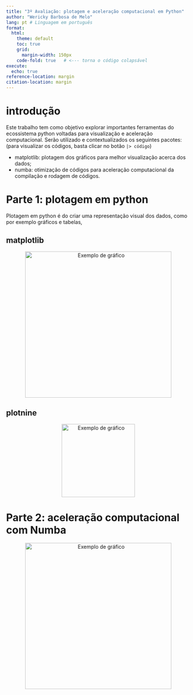 ```yaml
---
title: "3º Avaliação: plotagem e aceleração computacional em Python"
author: "Wericky Barbosa de Melo"
lang: pt # Linguagem em português
format:
  html:
    theme: default
    toc: true
    grid:
      margin-width: 150px
    code-fold: true   # <--- torna o código colapsável
execute:
  echo: true
reference-location: margin
citation-location: margin
---
```


# introdução

Este trabalho tem como objetivo explorar importantes ferramentas do ecossistema python voltadas para visualização e aceleração computacional. Serão utilizado e contextualizados os seguintes pacotes: (para visualizar os códigos, basta clicar no botão `|> código`)

-   matplotlib: plotagem dos gráficos para melhor visualização acerca dos dados;
-   numba: otimização de códigos para aceleração computacional da compilação e rodagem de códigos.

# Parte 1: plotagem em python
Plotagem em python é do criar uma representação visual dos dados, como por exemplo gráficos e tabelas,

## matplotlib
<div style="text-align: center;">
  <img src="imagens\matplot_title_logo.png" alt="Exemplo de gráfico" width="400"/>
</div>

## plotnine
<div style="text-align: center;">
  <img src="imagens\plotnine_logo.png" alt="Exemplo de gráfico" width="200"/>
</div>

# Parte 2: aceleração computacional com Numba

<div style="text-align: center;">
  <img src="imagens\numba.png" alt="Exemplo de gráfico" width="400"/>
</div>